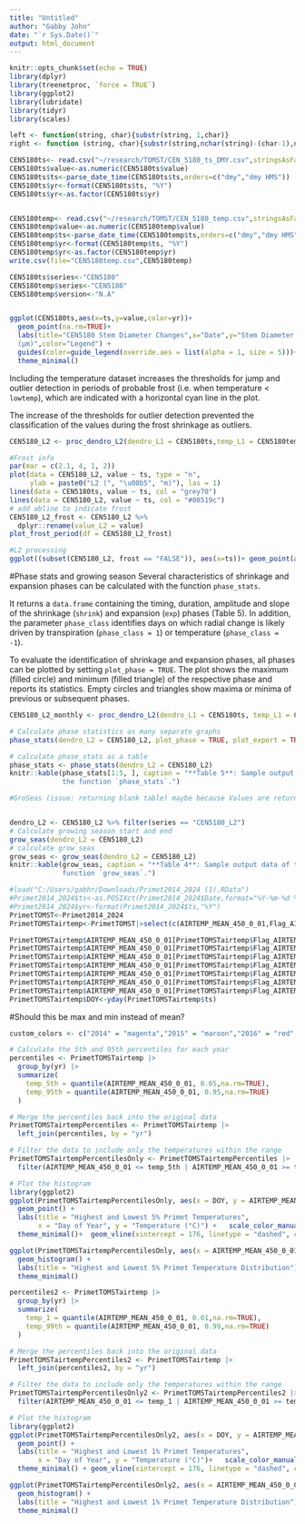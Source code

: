 ```yaml
---
title: "Untitled"
author: "Gabby John"
date: "`r Sys.Date()`"
output: html_document
---
```


```r
knitr::opts_chunk$set(echo = TRUE)
library(dplyr)
library(treenetproc, `force = TRUE`)
library(ggplot2)
library(lubridate)
library(tidyr)
library(scales)

left <- function(string, char){substr(string, 1,char)} 
right <- function (string, char){substr(string,nchar(string)-(char-1),nchar(string))}
```


```r
CEN5180ts<- read.csv("~/research/TOMST/CEN_5180_ts_DMY.csv",stringsAsFactors = TRUE)
CEN5180ts$value<-as.numeric(CEN5180ts$value)
CEN5180ts$ts<-parse_date_time(CEN5180ts$ts,orders=c("dmy","dmy HMS"))
CEN5180ts$yr<-format(CEN5180ts$ts, "%Y")
CEN5180ts$yr<-as.factor(CEN5180ts$yr)


CEN5180temp<- read.csv("~/research/TOMST/CEN_5180_temp.csv",stringsAsFactors = TRUE)
CEN5180temp$value<-as.numeric(CEN5180temp$value)
CEN5180temp$ts<-parse_date_time(CEN5180temp$ts,orders=c("dmy","dmy HMS"))
CEN5180temp$yr<-format(CEN5180temp$ts, "%Y")
CEN5180temp$yr<-as.factor(CEN5180temp$yr)
write.csv(file="CEN5180temp.csv",CEN5180temp)

CEN5180ts$series<-"CEN5180"
CEN5180temp$series<-"CEN5180"
CEN5180temp$version<-"N.A"


ggplot(CEN5180ts,aes(x=ts,y=value,color=yr))+
  geom_point(na.rm=TRUE)+
  labs(title="CEN5180 Stem Diameter Changes",x="Date",y="Stem Diameter Change
  (µm)",color="Legend") +
  guides(color=guide_legend(override.aes = list(alpha = 1, size = 5)))+
  theme_minimal()
```
Including the temperature dataset increases the thresholds for jump and outlier
detection in periods of probable frost (i.e. when temperature < `lowtemp`), 
which are indicated with a horizontal cyan line in the plot.

The increase of the thresholds for outlier detection prevented the 
classification of the values during the frost shrinkage as outliers.

```r
CEN5180_L2 <- proc_dendro_L2(dendro_L1 = CEN5180ts,temp_L1 = CEN5180temp, tol_out = 2, tol_jump = 3, plot = TRUE, frost_thr = 1, plot_period = "full", plot_export = TRUE, interpol = 3.5*60, frag_len = NULL, plot_name = "CEN5180", tz="GMT") 

#Frost info
par(mar = c(2.1, 4, 1, 2))
plot(data = CEN5180_L2, value ~ ts, type = "n", 
     ylab = paste0("L2 (", "\u00b5", "m)"), las = 1)
lines(data = CEN5180ts, value ~ ts, col = "grey70")
lines(data = CEN5180_L2, value ~ ts, col = "#08519c")
# add abline to indicate frost
CEN5180_L2_frost <- CEN5180_L2 %>% 
  dplyr::rename(value_L2 = value)
plot_frost_period(df = CEN5180_L2_frost)

#L2 processing 
ggplot((subset(CEN5180_L2, frost == "FALSE")), aes(x=ts))+ geom_point(aes(y=value), color = "grey70")+ geom_point(aes(y=gro_yr), color = "seagreen")+ geom_point(aes(y=twd), color = "red")+labs(title="CEN5180 dendrometer values (gray), annual growth (green), twd (red)")
```
#Phase stats and growing season
Several characteristics of shrinkage and expansion phases can be calculated
with the function `phase_stats`.

It returns a `data.frame` containing the timing, duration, amplitude
and slope of the shrinkage (`shrink`) and expansion (`exp`) phases (Table 5). 
In addition, the parameter `phase_class` identifies days on which radial change
is likely driven by transpiration (`phase_class = 1`) or temperature 
(`phase_class = -1`).

To evaluate the identification of shrinkage and expansion phases, all phases 
can be plotted by setting `plot_phase = TRUE`. The plot shows the 
maximum (filled circle) and minimum (filled triangle) of the respective phase
and reports its statistics. Empty circles and triangles show maxima or minima
of previous or subsequent phases.
```r
CEN5180_L2_monthly <- proc_dendro_L2(dendro_L1 = CEN5180ts, temp_L1 = CEN5180temp, tol_out = 2, tol_jump = 3, frost_thr = 1, plot = TRUE, interpol = 3.5*60, plot_period = "monthly", plot_export = TRUE, plot_name = "CEN5180_L2_monthly", tz="GMT") 

# Calculate phase statistics as many separate graphs
phase_stats(dendro_L2 = CEN5180_L2, plot_phase = TRUE, plot_export = TRUE)

# calculate phase_stats as a table
phase_stats <- phase_stats(dendro_L2 = CEN5180_L2)
knitr::kable(phase_stats[1:5, ], caption = "**Table 5**: Sample output data of 
             the function `phase_stats`.")

#GroSeas (issue: returning blank table) maybe because Values are returned starting from the second year only, since `gro_start` and `gro_end` depend on the values from the previous year.


dendro_L2 <- CEN5180_L2 %>% filter(series == "CEN5180_L2")
# Calculate growing season start and end
grow_seas(dendro_L2 = CEN5180_L2)
# calculate grow_seas
grow_seas <- grow_seas(dendro_L2 = CEN5180_L2)
knitr::kable(grow_seas, caption = "**Table 4**: Sample output data of the 
             function `grow_seas`.")
```

```r
#load("C:/Users/gabhr/Downloads/Primet2014_2024 (1).RData")
#Primet2014_2024$ts<-as.POSIXct(Primet2014_2024$Date,format="%Y-%m-%d %H:%M:%S",tz="GMT")
#Primet2014_2024$yr<-format(Primet2014_2024$ts,"%Y")
PrimetTOMST<-Primet2014_2024
PrimetTOMSTairtemp<-PrimetTOMST|>select(c(AIRTEMP_MEAN_450_0_01,Flag_AIRTEMP_MEAN_450_0_01,ts,yr))

PrimetTOMSTairtemp$AIRTEMP_MEAN_450_0_01[PrimetTOMSTairtemp$Flag_AIRTEMP_MEAN_450_0_01=="CQQ"] <- NA
PrimetTOMSTairtemp$AIRTEMP_MEAN_450_0_01[PrimetTOMSTairtemp$Flag_AIRTEMP_MEAN_450_0_01=="Q"] <- NA
PrimetTOMSTairtemp$AIRTEMP_MEAN_450_0_01[PrimetTOMSTairtemp$Flag_AIRTEMP_MEAN_450_0_01=="QQ"] <- NA
PrimetTOMSTairtemp$AIRTEMP_MEAN_450_0_01[PrimetTOMSTairtemp$Flag_AIRTEMP_MEAN_450_0_01=="QQVQQ"] <- NA
PrimetTOMSTairtemp$AIRTEMP_MEAN_450_0_01[PrimetTOMSTairtemp$Flag_AIRTEMP_MEAN_450_0_01=="QV"] <- NA
PrimetTOMSTairtemp$AIRTEMP_MEAN_450_0_01[PrimetTOMSTairtemp$Flag_AIRTEMP_MEAN_450_0_01=="QVCQQ"] <- NA
PrimetTOMSTairtemp$AIRTEMP_MEAN_450_0_01[PrimetTOMSTairtemp$Flag_AIRTEMP_MEAN_450_0_01=="QVQQ"] <- NA
PrimetTOMSTairtemp$DOY<-yday(PrimetTOMSTairtemp$ts)
```

#Should this be max and min instead of mean?
```r
custom_colors <- c("2014" = "magenta","2015" = "maroon","2016" = "red", "2017" = "orange", "2018" = "yellow", "2019" = "green", "2020" = "turquoise", "2021" = "blue", "2022" = "purple", "2023" = "pink","2024"="coral")

# Calculate the 5th and 95th percentiles for each year
percentiles <- PrimetTOMSTairtemp |>
  group_by(yr) |>
  summarize(
    temp_5th = quantile(AIRTEMP_MEAN_450_0_01, 0.05,na.rm=TRUE),
    temp_95th = quantile(AIRTEMP_MEAN_450_0_01, 0.95,na.rm=TRUE)
  )

# Merge the percentiles back into the original data
PrimetTOMSTairtempPercentiles <- PrimetTOMSTairtemp |>
  left_join(percentiles, by = "yr")

# Filter the data to include only the temperatures within the range
PrimetTOMSTairtempPercentilesOnly <- PrimetTOMSTairtempPercentiles |>
  filter(AIRTEMP_MEAN_450_0_01 <= temp_5th | AIRTEMP_MEAN_450_0_01 >= temp_95th)

# Plot the histogram
library(ggplot2)
ggplot(PrimetTOMSTairtempPercentilesOnly, aes(x = DOY, y = AIRTEMP_MEAN_450_0_01, color = factor(yr))) +
  geom_point() +
  labs(title = "Highest and Lowest 5% Primet Temperatures",
       x = "Day of Year", y = "Temperature (°C)") +   scale_color_manual(values = custom_colors) + guides(color=guide_legend(override.aes = list(alpha = 1, size = 5)))+
  theme_minimal()+  geom_vline(xintercept = 176, linetype = "dashed", color = "black")

ggplot(PrimetTOMSTairtempPercentilesOnly, aes(x = AIRTEMP_MEAN_450_0_01, color = factor(yr))) +
  geom_histogram() +
  labs(title = "Highest and Lowest 5% Primet Temperature Distribution") +   scale_color_manual(values = custom_colors) + guides(color=guide_legend(override.aes = list(alpha = 1, size = 5)))+
  theme_minimal()

```

```r
percentiles2 <- PrimetTOMSTairtemp |>
  group_by(yr) |>
  summarize(
    temp_1 = quantile(AIRTEMP_MEAN_450_0_01, 0.01,na.rm=TRUE),
    temp_99th = quantile(AIRTEMP_MEAN_450_0_01, 0.99,na.rm=TRUE)
  )

# Merge the percentiles back into the original data
PrimetTOMSTairtempPercentiles2 <- PrimetTOMSTairtemp |>
  left_join(percentiles2, by = "yr")

# Filter the data to include only the temperatures within the range
PrimetTOMSTairtempPercentilesOnly2 <- PrimetTOMSTairtempPercentiles2 |>
  filter(AIRTEMP_MEAN_450_0_01 <= temp_1 | AIRTEMP_MEAN_450_0_01 >= temp_99th)

# Plot the histogram
library(ggplot2)
ggplot(PrimetTOMSTairtempPercentilesOnly2, aes(x = DOY, y = AIRTEMP_MEAN_450_0_01, color = factor(yr))) +
  geom_point() +
  labs(title = "Highest and Lowest 1% Primet Temperatures",
       x = "Day of Year", y = "Temperature (°C)")+   scale_color_manual(values = custom_colors) + guides(color=guide_legend(override.aes = list(alpha = 1, size = 5))) +
  theme_minimal() + geom_vline(xintercept = 176, linetype = "dashed", color = "black")

ggplot(PrimetTOMSTairtempPercentilesOnly2, aes(x = AIRTEMP_MEAN_450_0_01, color = factor(yr))) +
  geom_histogram() +
  labs(title = "Highest and Lowest 1% Primet Temperature Distribution") +   scale_color_manual(values = custom_colors) + guides(color=guide_legend(override.aes = list(alpha = 1, size = 5)))+
  theme_minimal()
```



